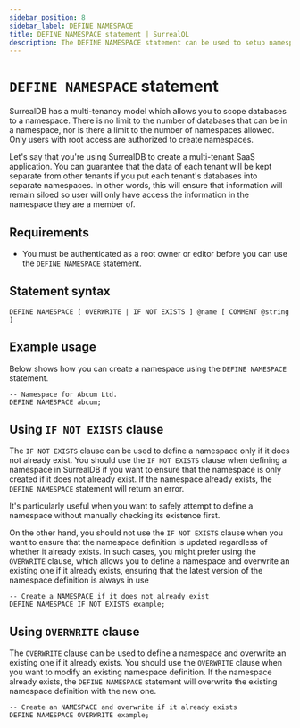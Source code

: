 ```yaml
---
sidebar_position: 8
sidebar_label: DEFINE NAMESPACE
title: DEFINE NAMESPACE statement | SurrealQL
description: The DEFINE NAMESPACE statement can be used to setup namespaces, which can contain multiple databases.
---
```


# `DEFINE NAMESPACE` statement

SurrealDB has a multi-tenancy model which allows you to scope databases to a namespace. There is no limit to the number of databases that can be in a namespace, nor is there a limit to the number of namespaces allowed. Only users with root access are authorized to create namespaces.

Let's say that you're using SurrealDB to create a multi-tenant SaaS application. You can guarantee that the data of each tenant will be kept separate from other tenants if you put each tenant's databases into separate namespaces. In other words, this will ensure that information will remain siloed so user will only have access the information in the namespace they are a member of.

## Requirements

- You must be authenticated as a root owner or editor before you can use the `DEFINE NAMESPACE` statement.

## Statement syntax

```syntax title="SurrealQL Syntax"
DEFINE NAMESPACE [ OVERWRITE | IF NOT EXISTS ] @name [ COMMENT @string ]
```

## Example usage
Below shows how you can create a namespace using the `DEFINE NAMESPACE` statement.

```surql
-- Namespace for Abcum Ltd.
DEFINE NAMESPACE abcum;
```

## Using `IF NOT EXISTS` clause

<Since v="v1.3.0" />

The `IF NOT EXISTS` clause can be used to define a namespace only if it does not already exist. You should use the `IF NOT EXISTS` clause when defining a namespace in SurrealDB if you want to ensure that the namespace is only created if it does not already exist. If the namespace already exists, the `DEFINE NAMESPACE` statement will return an error.

It's particularly useful when you want to safely attempt to define a namespace without manually checking its existence first.

On the other hand, you should not use the `IF NOT EXISTS` clause when you want to ensure that the namespace definition is updated regardless of whether it already exists. In such cases, you might prefer using the `OVERWRITE` clause, which allows you to define a namespace and overwrite an existing one if it already exists, ensuring that the latest version of the namespace definition is always in use

```surql
-- Create a NAMESPACE if it does not already exist
DEFINE NAMESPACE IF NOT EXISTS example;
```

## Using `OVERWRITE` clause

<Since v="v2.0.0" />

The `OVERWRITE` clause can be used to define a namespace and overwrite an existing one if it already exists. You should use the `OVERWRITE` clause when you want to modify an existing namespace definition. If the namespace already exists, the `DEFINE NAMESPACE` statement will overwrite the existing namespace definition with the new one.

```surql
-- Create an NAMESPACE and overwrite if it already exists
DEFINE NAMESPACE OVERWRITE example;
```
